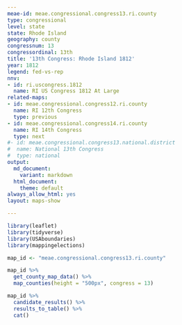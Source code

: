 ```yaml
---
meae-id: meae.congressional.congress13.ri.county
type: congressional
level: state
state: Rhode Island
geography: county
congressnum: 13
congressordinal: 13th
title: '13th Congress: Rhode Island 1812'
year: 1812
legend: fed-vs-rep
nnv:
- id: ri.uscongress.1812
  name: RI US Congress 1812 At Large
related-maps:
- id: meae.congressional.congress12.ri.county
  name: RI 12th Congress
  type: previous
- id: meae.congressional.congress14.ri.county
  name: RI 14th Congress
  type: next
#- id: meae.congressional.congress13.national.district
#  name: National 13th Congress
#  type: national
output:
  md_document:
    variant: markdown
  html_document:
    theme: default
always_allow_html: yes
layout: maps-show

---
```


```r
library(leaflet)
library(tidyverse)
library(USAboundaries)
library(mappingelections)

map_id <- "meae.congressional.congress13.ri.county"
```

<div class="map">

```r
map_id %>%
  get_county_map_data() %>%
  map_counties(height = "500px", congress = 13)
```

</div>

<div class="results-table">

```r
map_id %>%
  candidate_results() %>%
  results_to_table() %>%
  cat()
```

</div>
